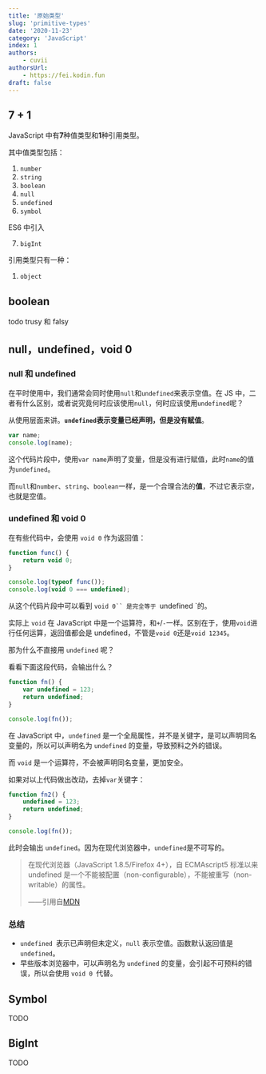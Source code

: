 ```yaml
---
title: '原始类型'
slug: 'primitive-types'
date: '2020-11-23'
category: 'JavaScript'
index: 1
authors:
    - cuvii
authorsUrl:
    - https://fei.kodin.fun
draft: false
---
```


## 7 + 1

JavaScript 中有**7**种值类型和**1**种引用类型。

其中值类型包括：

1.  `number`
2.  `string`
3.  `boolean`
4.  `null`
5.  `undefined`
6.  `symbol`

ES6 中引入

7.  `bigInt`

引用类型只有一种：

1. `object`

## boolean

todo trusy 和 falsy

## null，undefined，void 0

### null 和 undefined

在平时使用中，我们通常会同时使用`null`和`undefined`来表示空值。在 JS 中，二者有什么区别，或者说究竟何时应该使用`null`，何时应该使用`undefined`呢？

从使用层面来讲。**`undefined`表示变量已经声明，但是没有赋值**。

```js run
var name;
console.log(name);
```

这个代码片段中，使用`var name`声明了变量，但是没有进行赋值，此时`name`的值为`undefined`。

而`null`和`number`、`string`、`boolean`一样，是一个合理合法的**值**，不过它表示空，也就是空值。

### undefined 和 void 0

在有些代码中，会使用 `void 0` 作为返回值：

```js run
function func() {
	return void 0;
}

console.log(typeof func());
console.log(void 0 === undefined);
```

从这个代码片段中可以看到 ` void 0`` 是完全等于  `undefined `的。

实际上 `void` 在 JavaScript 中是一个运算符，和`+`/`-`一样。区别在于，使用`void`进行任何运算，返回值都会是 undefined，不管是`void 0`还是`void 12345`。

那为什么不直接用 `undefined` 呢？

看看下面这段代码，会输出什么？

```js run
function fn() {
	var undefined = 123;
	return undefined;
}

console.log(fn());
```

在 JavaScript 中，`undefined` 是一个全局属性，并不是关键字，是可以声明同名变量的，所以可以声明名为 `undefined` 的变量，导致预料之外的错误。

而 `void` 是一个运算符，不会被声明同名变量，更加安全。

如果对以上代码做出改动，去掉`var`关键字：

```js
function fn2() {
	undefined = 123;
	return undefined;
}

console.log(fn());
```

此时会输出 `undefined`。因为在现代浏览器中，`undefined`是不可写的。

> 在现代浏览器（JavaScript 1.8.5/Firefox 4+），自 ECMAscript5 标准以来 undefined 是一个不能被配置（non-configurable），不能被重写（non-writable）的属性。
>
> ——引用自[MDN](https://developer.mozilla.org/zh-CN/docs/Web/JavaScript/Reference/Global_Objects/undefined#Description)

### 总结

-   `undefined `表示已声明但未定义，`null` 表示空值。函数默认返回值是 `undefined`。
-   早些版本浏览器中，可以声明名为 `undefined` 的变量，会引起不可预料的错误，所以会使用 `void 0 `代替。

## Symbol

TODO

## BigInt

TODO
